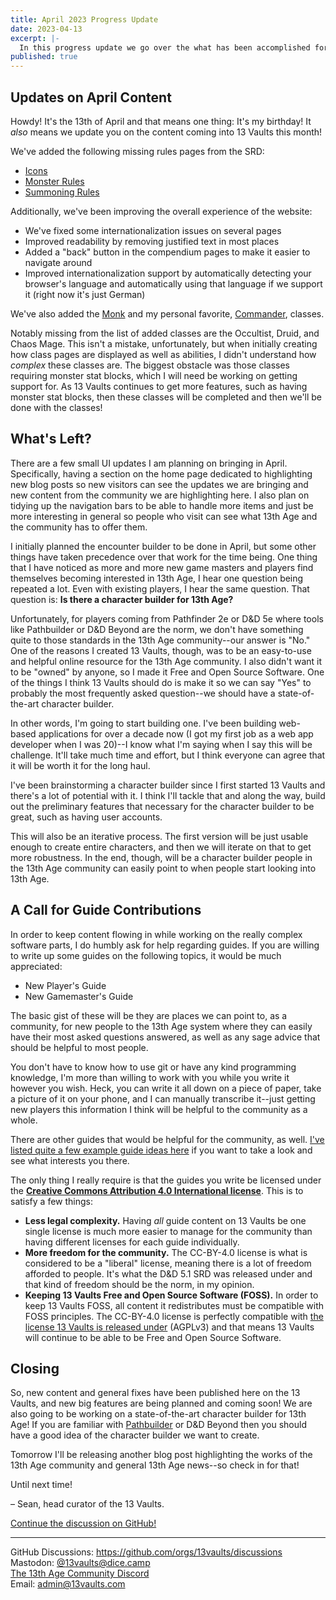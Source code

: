 ```yaml
---
title: April 2023 Progress Update
date: 2023-04-13
excerpt: |-
  In this progress update we go over the what has been accomplished for April so far and the work that remains.
published: true
---
```


## Updates on April Content

Howdy! It's the 13th of April and that means one thing: It's my birthday!
It _also_ means we update you on the content coming into 13 Vaults this month!

We've added the following missing rules pages from the SRD:

- [Icons](/compendium/basic-rules/icons)
- [Monster Rules](/compendium/basic-rules/monster-rules)
- [Summoning Rules](/compendium/basic-rules/summoning-rules)

Additionally, we've been improving the overall experience of the website:

- We've fixed some internationalization issues on several pages
- Improved readability by removing justified text in most places
- Added a "back" button in the compendium pages to make it easier to navigate around
- Improved internationalization support by automatically detecting your browser's language and automatically using that language if we support it (right now it's just German)

We've also added the [Monk](/compendium/classes/monk) and my personal favorite, [Commander](/compendium/classes/commander), classes.

Notably missing from the list of added classes are the Occultist, Druid, and Chaos Mage.
This isn't a mistake, unfortunately, but when initially creating how class pages are displayed as well as abilities, I didn't understand how _complex_ these classes are.
The biggest obstacle was those classes requiring monster stat blocks, which I will need be working on getting support for.
As 13 Vaults continues to get more features, such as having monster stat blocks, then these classes will be completed and then we'll be done with the classes!

## What's Left?

There are a few small UI updates I am planning on bringing in April.
Specifically, having a section on the home page dedicated to highlighting new blog posts so new visitors can see the updates we are bringing and new content from the community we are highlighting here.
I also plan on tidying up the navigation bars to be able to handle more items and just be more interesting in general so people who visit can see what 13th Age and the community has to offer them.

I initially planned the encounter builder to be done in April, but some other things have taken precedence over that work for the time being.
One thing that I have noticed as more and more new game masters and players find themselves becoming interested in 13th Age, I hear one question being repeated a lot.
Even with existing players, I hear the same question.
That question is: **Is there a character builder for 13th Age?**

Unfortunately, for players coming from Pathfinder 2e or D&D 5e where tools like Pathbuilder or D&D Beyond are the norm, we don't have something quite to those standards in the 13th Age community--our answer is "No."
One of the reasons I created 13 Vaults, though, was to be an easy-to-use and helpful online resource for the 13th Age community.
I also didn't want it to be "owned" by anyone, so I made it Free and Open Source Software.
One of the things I think 13 Vaults should do is make it so we can say "Yes" to probably the most frequently asked question--we should have a state-of-the-art character builder.

In other words, I'm going to start building one.
I've been building web-based applications for over a decade now (I got my first job as a web app developer when I was 20)--I know what I'm saying when I say this will be challenge.
It'll take much time and effort, but I think everyone can agree that it will be worth it for the long haul.

I've been brainstorming a character builder since I first started 13 Vaults and there's a lot of potential with it.
I think I'll tackle that and along the way, build out the preliminary features that necessary for the character builder to be great, such as having user accounts.

This will also be an iterative process.
The first version will be just usable enough to create entire characters, and then we will iterate on that to get more robustness. In the end, though, will be a character builder people in the 13th Age community can easily point to when people start looking into 13th Age.

## A Call for Guide Contributions

In order to keep content flowing in while working on the really complex software parts, I do humbly ask for help regarding guides. If you are willing to write up some guides on the following topics, it would be much appreciated:

- New Player's Guide
- New Gamemaster's Guide

The basic gist of these will be they are places we can point to, as a community, for new people to the 13th Age system where they can easily have their most asked questions answered, as well as any sage advice that should be helpful to most people.

You don't have to know how to use git or have any kind programming knowledge, I'm more than willing to work with you while you write it however you wish.
Heck, you can write it all down on a piece of paper, take a picture of it on your phone, and I can manually transcribe it--just getting new players this information I think will be helpful to the community as a whole.

There are other guides that would be helpful for the community, as well.
[I've listed quite a few example guide ideas here](https://github.com/13vaults/13vaults.com/issues/18) if you want to take a look and see what interests you there.

The only thing I really require is that the guides you write be licensed under the **[Creative Commons Attribution 4.0 International license](https://creativecommons.org/licenses/by/4.0/)**.
This is to satisfy a few things:

- **Less legal complexity.** Having _all_ guide content on 13 Vaults be one single license is much more easier to manage for the community than having different licenses for each guide individually.
- **More freedom for the community.** The CC-BY-4.0 license is what is considered to be a "liberal" license, meaning there is a lot of freedom afforded to people. It's what the D&D 5.1 SRD was released under and that kind of freedom should be the norm, in my opinion.
- **Keeping 13 Vaults Free and Open Source Software (FOSS).** In order to keep 13 Vaults FOSS, all content it redistributes must be compatible with FOSS principles. The CC-BY-4.0 license is perfectly compatible with [the license 13 Vaults is released under](/license) (AGPLv3) and that means 13 Vaults will continue to be able to be Free and Open Source Software.

## Closing

So, new content and general fixes have been published here on the 13 Vaults, and new big features are being planned and coming soon!
We are also going to be working on a state-of-the-art character builder for 13th Age! If you are familiar with [Pathbuilder](https://pathbuilder2e.com/) or D&D Beyond then you should have a good idea of the character builder we want to create.

Tomorrow I'll be releasing another blog post highlighting the works of the 13th Age community and general 13th Age news--so check in for that!

Until next time!

&ndash; Sean, head curator of the 13 Vaults.

[Continue the discussion on GitHub!](https://github.com/13vaults/13vaults.com/discussions/75)

---

GitHub Discussions: https://github.com/orgs/13vaults/discussions  
Mastodon: [@13vaults@dice.camp](https://dice.camp/@13vaults)  
[The 13th Age Community Discord](https://discord.gg/m9DbPC6RsC)  
Email: admin@13vaults.com
